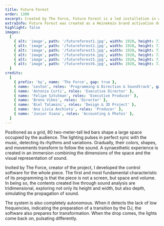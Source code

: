 ```yaml
---
title: Future Forest
order: 1300
excerpt: Created by The Force, Future Forest is a led installation in which the space pulses in different colors, shapes and movements, always in sync with the sound.
extraInfo: Future Forest was created as a Heinekein brand activation during DGTL São Paulo festival in 2018.<br /><br />[Video](https://vimeo.com/279746818)
highlight: false
images:
  [
    { alt: 'image', path: '/futureforest1.jpg', width: 1920, height: 720 },
    { alt: 'image', path: '/futureforest2.jpg', width: 1920, height: 720 },
    { alt: 'image', path: '/futureforest3.jpg', width: 1920, height: 720 },
    { alt: 'image', path: '/futureforest4.jpg', width: 1920, height: 720 },
    { alt: 'image', path: '/futureforest5.jpg', width: 1920, height: 720 },
    { alt: 'image', path: '/futureforest6.jpg', width: 1920, height: 720 },
  ]
credits:
  [
    { prefix: 'by', name: 'The Force', gap: true },
    { name: 'Leston', roles: 'Programming & Direction & Soundtrack', gap: true, },
    { name: 'Antonio Curti', roles: 'Executive Director' },
    { name: 'Felipe Sztutman', roles: 'Executive Producer' },
    { name: 'Breno Vibes', roles: 'Director' },
    { name: 'Biel Talamini', roles: 'Design & 3D Project' },
    { name: 'Ana Lívia Anchieta', roles: 'Producer' },
    { name: 'Junior Viana', roles: 'Accounting & Photos' },
  ]
---
```

Positioned as a grid, 80 two-meter-tall led bars shape a large space occupied by the audience. The lighting pulses in perfect sync with the music, detecting its rhythms and variations. Gradually, their colors, shapes, and movements transform to follow the sound. A synaesthetic experience is created in an immersion combining the dimensions of the space and the visual representation of sound.

Invited by The Force, creator of the project, I developed the control software for the whole piece. The first and most fundamental characteristic of its programming is that the piece is not a screen, but space and volume. In being so, the contents created live through sound analysis are tridimensional, exploring not only its height and width, but also depth, simulating the propagation of sound.

The system is also completely autonomous. When it detects the lack of low frequencies, indicating the preparation of a transition by the DJ, the software also prepares for transformation. When the drop comes, the lights come back on, pulsating differently.
